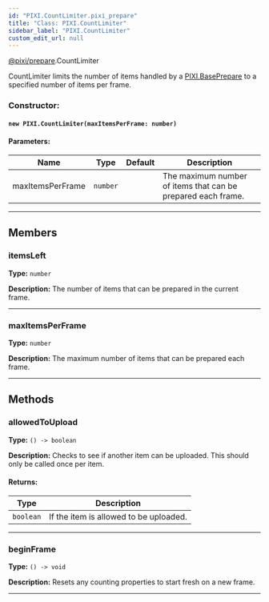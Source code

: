 ```yaml
---
id: "PIXI.CountLimiter.pixi_prepare"
title: "Class: PIXI.CountLimiter"
sidebar_label: "PIXI.CountLimiter"
custom_edit_url: null
---
```



<div class="package-name">

[@pixi/prepare](../modules/pixi_prepare).CountLimiter

</div>


CountLimiter limits the number of items handled by a [PIXI.BasePrepare](../classes/PIXI.BasePrepare.pixi_prepare) to a specified number of items per frame.



        

<article>

### Constructor:
<h4><code>new PIXI.CountLimiter(maxItemsPerFrame&#58; number) </code></h4>

#### Parameters:
| Name             | Type                | Default       | Description                                                  |
| ---------------- | ------------------- | ------------- | ------------------------------------------------------------ |
| maxItemsPerFrame | <code>number</code> | <code></code> | The maximum number of items that can be prepared each frame. |

</article>

---------------------------------------




## Members
<article>

### itemsLeft 
**Type:** <code>number</code>

**Description:** The number of items that can be prepared in the current frame.

</article>


---------------------------------------

<article>

### maxItemsPerFrame 
**Type:** <code>number</code>

**Description:** The maximum number of items that can be prepared each frame.

</article>


---------------------------------------


## Methods
<article>

### allowedToUpload 
**Type:** <code>() -&#62; boolean</code>

**Description:** Checks to see if another item can be uploaded. This should only be called once per item.

#### Returns:
| Type                 | Description                            |
| -------------------- | -------------------------------------- |
| <code>boolean</code> | If the item is allowed to be uploaded. |
</article>


---------------------------------------

<article>

### beginFrame 
**Type:** <code>() -&#62; void</code>

**Description:** Resets any counting properties to start fresh on a new frame.

</article>


---------------------------------------


    